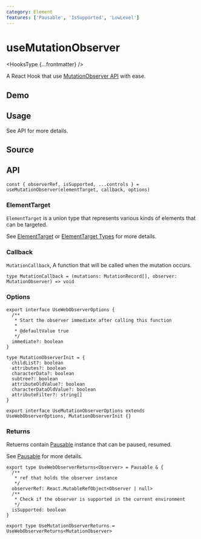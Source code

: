 ```yaml
---
category: Element
features: ['Pausable', 'IsSupported', 'LowLevel']
---
```


# useMutationObserver


<HooksType {...frontmatter} />

A React Hook that use [MutationObserver API](https://developer.mozilla.org/en-US/docs/Web/API/MutationObserver) with ease.

## Demo


<App />

## Usage

See API for more details.

## Source


<Source />

## API

```tsx
const { observerRef, isSupported, ...controls } = useMutationObserver(elementTarget, callback, options)
```

### ElementTarget

`ElementTarget` is a union type that represents various kinds of elements that can be targeted.

See [ElementTarget](/docs/features/element-target) or [ElementTarget Types](/docs/features/element-target#element-target-types) for more details.

### Callback

`MutationCallback`, A function that will be called when the mutation occurs.

```tsx
type MutationCallback = (mutations: MutationRecord[], observer: MutationObserver) => void
```

### Options

```tsx
export interface UseWebObserverOptions {
  /**
   * Start the observer immediate after calling this function
   *
   * @defaultValue true
   */
  immediate?: boolean
}

type MutationObserverInit = {
  childList?: boolean
  attributes?: boolean
  characterData?: boolean
  subtree?: boolean
  attributeOldValue?: boolean
  characterDataOldValue?: boolean
  attributeFilter?: string[]
}

export interface UseMutationObserverOptions extends UseWebObserverOptions, MutationObserverInit {}
```

### Returns

Retuerns contain [Pausable](/docs/react-use/pausable) instance that can be paused, resumed.

See [Pausable](/docs/react-use/pausable) for more details.

```tsx
export type UseWebObserverReturns<Observer> = Pausable & {
  /**
   * ref that holds the observer instance
   */
  observerRef: React.MutableRefObject<Observer | null>
  /**
   * Check if the observer is supported in the current environment
   */
  isSupported: boolean
}

export type UseMutationObserverReturns = UseWebObserverReturns<MutationObserver>
```
